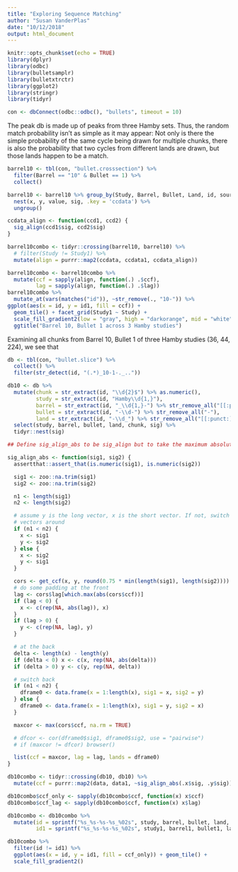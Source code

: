 ```yaml
---
title: "Exploring Sequence Matching"
author: "Susan VanderPlas"
date: "10/12/2018"
output: html_document
---
```


```r
knitr::opts_chunk$set(echo = TRUE)
library(dplyr)
library(odbc)
library(bulletsamplr)
library(bulletxtrctr)
library(ggplot2)
library(stringr)
library(tidyr)

con <- dbConnect(odbc::odbc(), "bullets", timeout = 10)

```

The peak db is made up of peaks from three Hamby sets. Thus, the random match probability isn't as simple as it may appear: Not only is there the simple probability of the same cycle being drawn for multiple chunks, there is also the probability that two cycles from different lands are drawn, but those lands happen to be a match. 


```r
barrel10 <- tbl(con, "bullet.crosssection") %>%
  filter(Barrel == "10" & Bullet == 1) %>%
  collect()

barrel10 <- barrel10 %>% group_by(Study, Barrel, Bullet, Land, id, source) %>%
  nest(x, y, value, sig, .key = 'ccdata') %>%
  ungroup()

ccdata_align <- function(ccd1, ccd2) {
  sig_align(ccd1$sig, ccd2$sig)
}

barrel10combo <- tidyr::crossing(barrel10, barrel10) %>%
  # filter(Study != Study1) %>%
  mutate(align = purrr::map2(ccdata, ccdata1, ccdata_align))

barrel10combo <- barrel10combo %>%
  mutate(ccf = sapply(align, function(.) .$ccf),
         lag = sapply(align, function(.) .$lag))
barrel10combo %>%
  mutate_at(vars(matches("id")), ~str_remove(., "10-")) %>%
ggplot(aes(x = id, y = id1, fill = ccf)) + 
  geom_tile() + facet_grid(Study1 ~ Study) + 
  scale_fill_gradient2(low = "gray", high = "darkorange", mid = "white", midpoint = .5) + 
  ggtitle("Barrel 10, Bullet 1 across 3 Hamby studies")

```

Examining all chunks from Barrel 10, Bullet 1 of three Hamby studies (36, 44, 224), we see that 
```r
db <- tbl(con, "bullet.slice") %>%
  collect() %>%
  filter(str_detect(id, "(.*)_10-1-._..")) 

db10 <- db %>%
  mutate(chunk = str_extract(id, "\\d{2}$") %>% as.numeric(),
         study = str_extract(id, "Hamby\\d{1,}"),
         barrel = str_extract(id, "_\\d{1,}-") %>% str_remove_all("[[:punct:]]"),
         bullet = str_extract(id, "-\\d-") %>% str_remove_all("-"),
         land = str_extract(id, "-\\d_") %>% str_remove_all("[[:punct:]]")) %>%
  select(study, barrel, bullet, land, chunk, sig) %>%
  tidyr::nest(sig)

## Define sig_align_abs to be sig_align but to take the maximum absolute ccf

sig_align_abs <- function(sig1, sig2) {
  assertthat::assert_that(is.numeric(sig1), is.numeric(sig2))

  sig1 <- zoo::na.trim(sig1)
  sig2 <- zoo::na.trim(sig2)

  n1 <- length(sig1)
  n2 <- length(sig2)

  # assume y is the long vector, x is the short vector. If not, switch the
  # vectors around
  if (n1 < n2) {
    x <- sig1
    y <- sig2
  } else {
    x <- sig2
    y <- sig1
  }

  cors <- get_ccf(x, y, round(0.75 * min(length(sig1), length(sig2))))
  # do some padding at the front
  lag <- cors$lag[which.max(abs(cors$ccf))]
  if (lag < 0) {
    x <- c(rep(NA, abs(lag)), x)
  }
  if (lag > 0) {
    y <- c(rep(NA, lag), y)
  }

  # at the back
  delta <- length(x) - length(y)
  if (delta < 0) x <- c(x, rep(NA, abs(delta)))
  if (delta > 0) y <- c(y, rep(NA, delta))

  # switch back
  if (n1 < n2) {
    dframe0 <- data.frame(x = 1:length(x), sig1 = x, sig2 = y)
  } else {
    dframe0 <- data.frame(x = 1:length(x), sig1 = y, sig2 = x)
  }

  maxcor <- max(cors$ccf, na.rm = TRUE)

  # dfcor <- cor(dframe0$sig1, dframe0$sig2, use = "pairwise")
  # if (maxcor != dfcor) browser()

  list(ccf = maxcor, lag = lag, lands = dframe0)
}

db10combo <- tidyr::crossing(db10, db10) %>%
  mutate(ccf = purrr::map2(data, data1, ~sig_align_abs(.x$sig, .y$sig)))

db10combo$ccf_only <- sapply(db10combo$ccf, function(x) x$ccf)
db10combo$ccf_lag <- sapply(db10combo$ccf, function(x) x$lag)

db10combo <- db10combo %>%
  mutate(id = sprintf("%s_%s-%s-%s_%02s", study, barrel, bullet, land, chunk),
         id1 = sprintf("%s_%s-%s-%s_%02s", study1, barrel1, bullet1, land1, chunk1))

db10combo %>%
  filter(id != id1) %>%
  ggplot(aes(x = id, y = id1, fill = ccf_only)) + geom_tile() + 
  scale_fill_gradient2()


```

